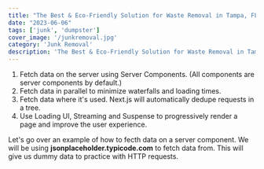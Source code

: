 ```yaml
---
title: "The Best & Eco-Friendly Solution for Waste Removal in Tampa, FL"
date: "2023-06-06"
tags: ['junk', 'dumpster']
cover_image: '/junkremoval.jpg'
category: 'Junk Removal'
description: 'The Best & Eco-Friendly Solution for Waste Removal in Tampa, FL'
---
```



1. Fetch data on the server using Server Components. (All components are server components by default.)
2. Fetch data in parallel to minimize waterfalls and loading times.
3. Fetch data where it's used. Next.js will automatically dedupe requests in a tree.
4. Use Loading UI, Streaming and Suspense to progressively render a page and improve the user experience.

Let's go over an example of how to fecth data on a server component. We will be using **jsonplaceholder.typicode.com** to fetch data from. This will give us dummy data to practice with HTTP requests.